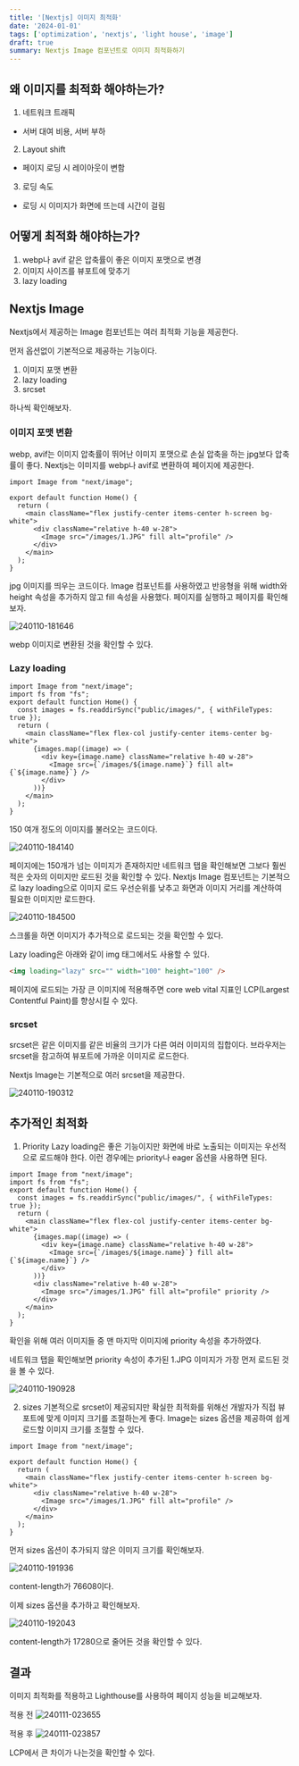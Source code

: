 ```yaml
---
title: '[Nextjs] 이미지 최적화'
date: '2024-01-01'
tags: ['optimization', 'nextjs', 'light house', 'image']
draft: true
summary: Nextjs Image 컴포넌트로 이미지 최적화하기
---
```



## 왜 이미지를 최적화 해야하는가?
1. 네트워크 트래픽
- 서버 대여 비용, 서버 부하
2. Layout shift
- 페이지 로딩 시 레이아웃이 변함
3. 로딩 속도
- 로딩 시 이미지가 화면에 뜨는데 시간이 걸림


## 어떻게 최적화 해야하는가?
1. webp나 avif 같은 압축률이 좋은 이미지 포맷으로 변경
2. 이미지 사이즈를 뷰포트에 맞추기
3. lazy loading


## Nextjs Image

Nextjs에서 제공하는 Image 컴포넌트는 여러 최적화 기능을 제공한다.

먼저 옵션없이 기본적으로 제공하는 기능이다.
1. 이미지 포맷 변환
2. lazy loading
3. srcset


하나씩 확인해보자.

### 이미지 포맷 변환
webp, avif는 이미지 압축률이 뛰어난 이미지 포맷으로 손실 압축을 하는 jpg보다 압축률이 좋다.
Nextjs는 이미지를 webp나 avif로 변환하여 페이지에 제공한다.

```typescript:page.tsx
import Image from "next/image";

export default function Home() {
  return (
    <main className="flex justify-center items-center h-screen bg-white">
      <div className="relative h-40 w-28">
        <Image src="/images/1.JPG" fill alt="profile" />
      </div>
    </main>
  );
}
```
jpg 이미지를 띄우는 코드이다. 
Image 컴포넌트를 사용하였고 반응형을 위해 width와 height 속성을 추가하지 않고 fill 속성을 사용했다.
페이지를 실행하고 페이지를 확인해보자.

![240110-181646](/static/images/image-optimization/240110-181646.png)

webp 이미지로 변환된 것을 확인할 수 있다.


### Lazy loading

```typescript:page.tsx
import Image from "next/image";
import fs from "fs";
export default function Home() {
  const images = fs.readdirSync("public/images/", { withFileTypes: true });
  return (
    <main className="flex flex-col justify-center items-center bg-white">
      {images.map((image) => (
        <div key={image.name} className="relative h-40 w-28">
          <Image src={`/images/${image.name}`} fill alt={`${image.name}`} />
        </div>
      ))}
    </main>
  );
}
```
150 여개 정도의 이미지를 불러오는 코드이다.

![240110-184140](/static/images/image-optimization/240110-184140.png)

페이지에는 150개가 넘는 이미지가 존재하지만 네트워크 탭을 확인해보면 그보다 훨씬 적은 숫자의 이미지만 로드된 것을 확인할 수 있다.
Nextjs Image 컴포넌트는 기본적으로 lazy loading으로 이미지 로드 우선순위를 낮추고 화면과 이미지 거리를 계산하여 필요한 이미지만 로드한다.

![240110-184500](/static/images/image-optimization/240110-184500.png)

스크롤을 하면 이미지가 추가적으로 로드되는 것을 확인할 수 있다.

Lazy loading은 아래와 같이 img 태그에서도 사용할 수 있다.
```html
<img loading="lazy" src="" width="100" height="100" />
```

페이지에 로드되는 가장 큰 이미지에 적용해주면 core web vital 지표인 LCP(Largest Contentful Paint)를 향상시킬 수 있다.

### srcset

srcset은 같은 이미지를 같은 비율의 크기가 다른 여러 이미지의 집합이다.
브라우저는 srcset을 참고하여 뷰포트에 가까운 이미지로 로드한다.

Nextjs Image는 기본적으로 여러 srcset을 제공한다.

![240110-190312](/static/images/image-optimization/240110-190312.png)


## 추가적인 최적화

1. Priority
Lazy loading은 좋은 기능이지만 화면에 바로 노출되는 이미지는 우선적으로 로드해야 한다.
이런 경우에는 priority나 eager 옵션을 사용하면 된다.

```typescript:page.tsx
import Image from "next/image";
import fs from "fs";
export default function Home() {
  const images = fs.readdirSync("public/images/", { withFileTypes: true });
  return (
    <main className="flex flex-col justify-center items-center bg-white">
      {images.map((image) => (
        <div key={image.name} className="relative h-40 w-28">
          <Image src={`/images/${image.name}`} fill alt={`${image.name}`} />
        </div>
      ))}
      <div className="relative h-40 w-28">
        <Image src="/images/1.JPG" fill alt="profile" priority />
      </div>
    </main>
  );
}

```

확인을 위해 여러 이미지들 중 맨 마지막 이미지에 priority 속성을 추가하였다.

네트워크 탭을 확인해보면 priority 속성이 추가된 1.JPG 이미지가 가장 먼저 로드된 것을 볼 수 있다.

![240110-190928](/static/images/image-optimization/240110-190928.png)

2. sizes
기본적으로 srcset이 제공되지만 확실한 최적화를 위해선 개발자가 직접 뷰포트에 맞게 이미지 크기를 조절하는게 좋다.
Image는 sizes 옵션을 제공하여 쉽게 로드할 이미지 크기를 조절할 수 있다.

```typescript:page.tsx
import Image from "next/image";

export default function Home() {
  return (
    <main className="flex justify-center items-center h-screen bg-white">
      <div className="relative h-40 w-28">
        <Image src="/images/1.JPG" fill alt="profile" />
      </div>
    </main>
  );
}
```

먼저 sizes 옵션이 추가되지 않은 이미지 크기를 확인해보자.

![240110-191936](/static/images/image-optimization/240110-191936.png)

content-length가 76608이다.

이제 sizes 옵션을 추가하고 확인해보자.

![240110-192043](/static/images/image-optimization/240110-192043.png)

content-length가 17280으로 줄어든 것을 확인할 수 있다.


## 결과

이미지 최적화를 적용하고 Lighthouse를 사용하여 페이지 성능을 비교해보자.

적용 전
![240111-023655](/static/images/image-optimization/240111-023655.png)

적용 후
![240111-023857](/static/images/image-optimization/240111-023857.png)

LCP에서 큰 차이가 나는것을 확인할 수 있다.